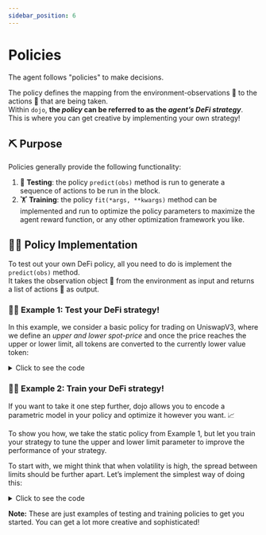 ```yaml
---
sidebar_position: 6
---
```


# Policies


The agent follows "policies" to make decisions.  

The policy defines the mapping from the environment-observations 🔎 to the actions 🕺 that are being taken.  
Within `dojo`, **the *policy* can be referred to as the *agent’s DeFi strategy***. This is where you can get creative by implementing your own strategy!


## ⛏️ Purpose
Policies generally provide the following functionality:

1. 🧪 **Testing**:
  the policy `predict(obs)` method is run to generate a sequence of actions to be run in the block.
2. 🏋️ **Training**:
  the policy `fit(*args, **kwargs)` method can be implemented and run to optimize the policy parameters to maximize the agent reward function, or any other optimization framework you like.



## 🧑‍💻 Policy Implementation
To test out your own DeFi policy, all you need to do is implement the `predict(obs)` method.   
It takes the observation object 🔎 from the environment as input and returns a list of actions 🕺 as output.  

### 🧑‍💻 Example 1: Test your DeFi strategy! 
In this example, we consider a basic policy for trading on UniswapV3, where we define an *upper and lower spot-price* and once the price reaches the upper or lower limit, all tokens are converted to the currently lower value token: 

<details><summary>Click to see the code</summary>
<p>

<CodeBlock file="policies/price_window.py" snippet_name={"price_window"}/>

</p>
</details>

### 🧑‍💻 Example 2: Train your DeFi strategy! 
If you want to take it one step further, dojo allows you to encode a parametric model in your policy and optimize it however you want. 📈

To show you how, we take the static policy from Example 1, but let you train your strategy to tune the upper and lower limit parameter to improve the performance of your strategy.

To start with, we might think that when volatility is high, the spread between limits should be further apart. Let’s implement the simplest way of doing this: 

<details><summary>Click to see the code</summary>
<p>

<CodeBlock file="policies/dynamic_price_window.py" snippet_name={"dynamic_price_window"}/>

</p>
</details>





**Note:** These are just examples of testing and training policies to get you started. You can get a lot more creative and sophisticated! 













